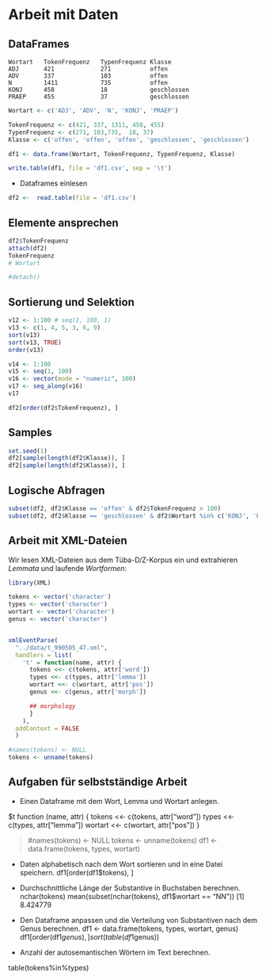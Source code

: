 # Arbeit mit Daten

## DataFrames

    Wortart   TokenFrequenz   TypenFrequenz	Klasse
    ADJ	      421             271           offen
    ADV       337             103           offen
    N         1411            735           offen
    KONJ      458             18            geschlossen
    PRAEP     455             37            geschlossen


```r
Wortart <- c('ADJ', 'ADV', 'N', 'KONJ', 'PRAEP')

TokenFrequenz <- c(421, 337, 1311, 458, 455)
TypenFrequenz <- c(271, 103,735,  18, 37)
Klasse <- c('offen', 'offen', 'offen', 'geschlossen', 'geschlossen')

df1 <- data.frame(Wortart, TokenFrequenz, TypenFrequenz, Klasse)

write.table(df1, file = 'df1.csv', sep = '\t')
```

* Dataframes einlesen
```r
df2 <-  read.table(file = 'df1.csv')
```

## Elemente ansprechen
```r
df2$TokenFrequenz
attach(df2)
TokenFrequenz
# Wortart

#detach()
```

## Sortierung und Selektion
```r
v12 <- 1:100 # seq(1, 100, 1)
v13 <- c(1, 4, 5, 3, 6, 9)
sort(v13)
sort(v13, TRUE)
order(v13)
```

```r
v14 <- 1:100
v15 <- seq(1, 100)
v16 <- vector(mode = "numeric", 100)
v17 <- seq_along(v16)
v17

```


```r




df2[order(df2$TokenFrequenz), ]
```

## Samples

```r
set.seed(1)
df2[sample(length(df2$Klasse)), ]
df2[sample(length(df2$Klasse)), ]
```

## Logische Abfragen
```r
subset(df2, df2$Klasse == 'offen' & df2$TokenFrequenz > 100)
subset(df2, df2$Klasse == 'geschlossen' & df2$Wortart %in% c('KONJ', 'PRAEP'))
```

## Arbeit mit XML-Dateien

Wir lesen XML-Dateien aus dem Tüba-D/Z-Korpus ein und extrahieren *Lemmata* und laufende *Wortformen*:
```r
library(XML)

tokens <- vector('character')
types <- vector('character')
wortart <- vector('character')
genus <- vector('character')


xmlEventParse(
  "../data/t_990505_47.xml", 
  handlers = list(
    't' = function(name, attr) {
      tokens <<- c(tokens, attr['word'])
      types <<- c(types, attr['lemma'])
      wortart <<- c(wortart, attr['pos'])
      genus <<- c(genus, attr['morph'])

      ## morphology
      }
    ),
  addContext = FALSE
  )

#names(tokens) <- NULL
tokens <- unname(tokens)
```


## Aufgaben für selbstständige Arbeit

* Einen Dataframe mit dem Wort, Lemma und Wortart anlegen.


$t
function (name, attr) 
{
    tokens <<- c(tokens, attr["word"])
    types <<- c(types, attr["lemma"])
    wortart <<- c(wortart, attr["pos"])
}

> 
> #names(tokens) <- NULL
> tokens <- unname(tokens)
> df1 <- data.frame(tokens, types, wortart)

* Daten alphabetisch nach dem Wort sortieren und in eine Datei speichern.
df1[order(df1$tokens), ]

* Durchschnittliche Länge der Substantive in Buchstaben berechnen.
nchar(tokens)
 mean(subset(nchar(tokens), df1$wortart == "NN"))
[1] 8.424779

* Den Dataframe anpassen und die Verteilung von Substantiven nach dem Genus berechnen.
df1 <- data.frame(tokens, types, wortart, genus)
df1[order(df1$genus), ]
sort(table(df1$genus))

* Anzahl der autosemantischen Wörtern im Text berechnen.

table(tokens%in%types)


